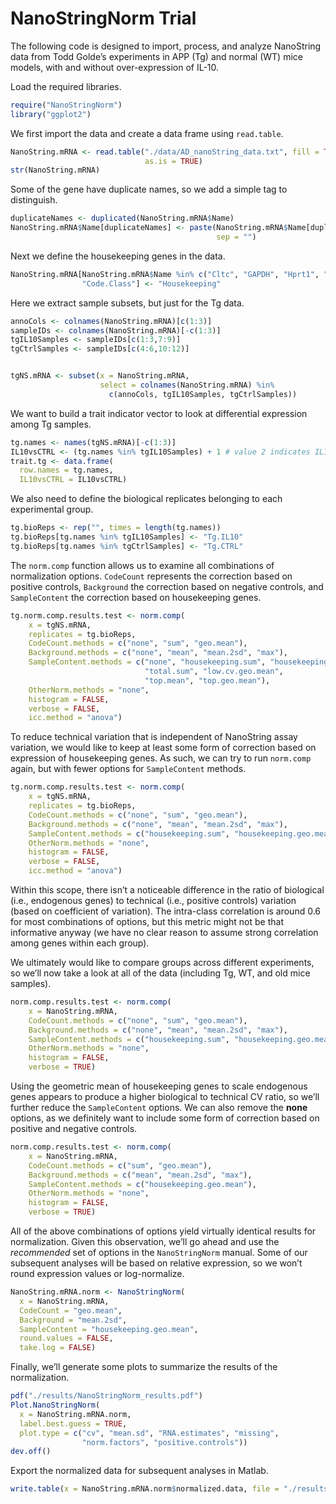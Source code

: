 NanoStringNorm Trial
========================================================

The following code is designed to import, process, and analyze NanoString data from Todd Golde's experiments in APP (Tg) and normal (WT) mice models, with and without over-expression of IL-10.

Load the required libraries.
```r
require("NanoStringNorm")
library("ggplot2")
```


We first import the data and create a data frame using `read.table`.
```r
NanoString.mRNA <- read.table("./data/AD_nanoString_data.txt", fill = TRUE, header = TRUE, 
                              as.is = TRUE)
str(NanoString.mRNA)
```

Some of the gene have duplicate names, so we add a simple tag to distinguish.
```r
duplicateNames <- duplicated(NanoString.mRNA$Name)
NanoString.mRNA$Name[duplicateNames] <- paste(NanoString.mRNA$Name[duplicateNames], "-2", 
                                              sep = "")
```

Next we define the housekeeping genes in the data.
```r
NanoString.mRNA[NanoString.mRNA$Name %in% c("Cltc", "GAPDH", "Hprt1", "Pgk1", "Tubb5"), 
                "Code.Class"] <- "Housekeeping"
```

Here we extract sample subsets, but just for the Tg data.
```r
annoCols <- colnames(NanoString.mRNA)[c(1:3)]
sampleIDs <- colnames(NanoString.mRNA)[-c(1:3)]
tgIL10Samples <- sampleIDs[c(1:3,7:9)]
tgCtrlSamples <- sampleIDs[c(4:6,10:12)]


tgNS.mRNA <- subset(x = NanoString.mRNA, 
                    select = colnames(NanoString.mRNA) %in% 
                      c(annoCols, tgIL10Samples, tgCtrlSamples))
```

We want to build a trait indicator vector to look at differential expression among Tg samples.
```r
tg.names <- names(tgNS.mRNA)[-c(1:3)]
IL10vsCTRL <- (tg.names %in% tgIL10Samples) + 1 # value 2 indicates IL10 class
trait.tg <- data.frame(
  row.names = tg.names,
  IL10vsCTRL = IL10vsCTRL)
```

We also need to define the biological replicates belonging to each experimental group.
```r
tg.bioReps <- rep("", times = length(tg.names))
tg.bioReps[tg.names %in% tgIL10Samples] <- "Tg.IL10"
tg.bioReps[tg.names %in% tgCtrlSamples] <- "Tg.CTRL"
```

The `norm.comp` function allows us to examine all combinations of normalization options. `CodeCount` represents the correction based on positive controls, `Background` the correction based on negative controls, and `SampleContent` the correction based on housekeeping genes. 
```r
tg.norm.comp.results.test <- norm.comp(
    x = tgNS.mRNA,
    replicates = tg.bioReps,
    CodeCount.methods = c("none", "sum", "geo.mean"),
    Background.methods = c("none", "mean", "mean.2sd", "max"),
    SampleContent.methods = c("none", "housekeeping.sum", "housekeeping.geo.mean",
                              "total.sum", "low.cv.geo.mean", 
                              "top.mean", "top.geo.mean"),
    OtherNorm.methods = "none",
    histogram = FALSE,
    verbose = FALSE,
    icc.method = "anova")
```

To reduce technical variation that is independent of NanoString assay variation, we would like to keep at least some form of correction based on expression of housekeeping genes. As such, we can try to run `norm.comp` again, but with fewer options for `SampleContent` methods.
```r
tg.norm.comp.results.test <- norm.comp(
    x = tgNS.mRNA,
    replicates = tg.bioReps,
    CodeCount.methods = c("none", "sum", "geo.mean"),
    Background.methods = c("none", "mean", "mean.2sd", "max"),
    SampleContent.methods = c("housekeeping.sum", "housekeeping.geo.mean"),
    OtherNorm.methods = "none",
    histogram = FALSE,
    verbose = FALSE,
    icc.method = "anova")
```

Within this scope, there isn't a noticeable difference in the ratio of biological (i.e., endogenous genes) to technical (i.e., positive controls) variation (based on coefficient of variation). The intra-class correlation is around 0.6 for most combinations of options, but this metric might not be that informative anyway (we have no clear reason to assume strong correlation among genes within each group).

We ultimately would like to compare groups across different experiments, so we'll now take a look at all of the data (including Tg, WT, and old mice samples).
```r
norm.comp.results.test <- norm.comp(
    x = NanoString.mRNA,
    CodeCount.methods = c("none", "sum", "geo.mean"),
    Background.methods = c("none", "mean", "mean.2sd", "max"),
    SampleContent.methods = c("housekeeping.sum", "housekeeping.geo.mean"),
    OtherNorm.methods = "none",
    histogram = FALSE,
    verbose = TRUE)
```

Using the geometric mean of housekeeping genes to scale endogenous genes appears to produce a higher biological to technical CV ratio, so we'll further reduce the `SampleContent` options. We can also remove the **none** options, as we definitely want to include some form of correction based on positive and negative controls.
```r
norm.comp.results.test <- norm.comp(
    x = NanoString.mRNA,
    CodeCount.methods = c("sum", "geo.mean"),
    Background.methods = c("mean", "mean.2sd", "max"),
    SampleContent.methods = c("housekeeping.geo.mean"),
    OtherNorm.methods = "none",
    histogram = FALSE,
    verbose = TRUE)
```

All of the above combinations of options yield virtually identical results for normalization. Given this observation, we'll go ahead and use the *recommended* set of options in the `NanoStringNorm` manual. Some of our subsequent analyses will be based on relative expression, so we won't round expression values or log-normalize.
```r
NanoString.mRNA.norm <- NanoStringNorm(
  x = NanoString.mRNA,
  CodeCount = "geo.mean",
  Background = "mean.2sd",
  SampleContent = "housekeeping.geo.mean",
  round.values = FALSE,
  take.log = FALSE)
```
Finally, we'll generate some plots to summarize the results of the normalization.
```r
pdf("./results/NanoStringNorm_results.pdf")
Plot.NanoStringNorm(
  x = NanoString.mRNA.norm,
  label.best.guess = TRUE,
  plot.type = c("cv", "mean.sd", "RNA.estimates", "missing",
                "norm.factors", "positive.controls"))
dev.off()
```

Export the normalized data for subsequent analyses in Matlab.
```r
write.table(x = NanoString.mRNA.norm$normalized.data, file = "./results/AD_NanoStringNorm_data.txt", sep = "\t")
```


